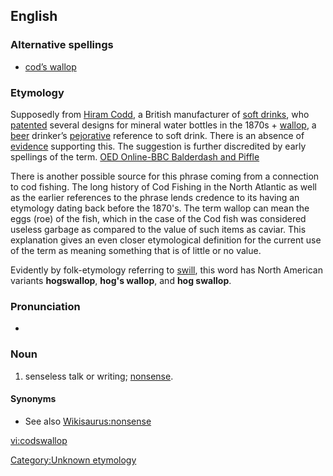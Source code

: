 ==English==

===Alternative spellings===
*[[cod's wallop|cod’s wallop]]

===Etymology===
Supposedly from [[w:Hiram Codd|Hiram Codd]], a British manufacturer of [[soft drink]]s, who [[patent]]ed several designs for mineral water bottles in the 1870s + [[wallop]], a [[beer]] drinker’s [[pejorative]] reference to soft drink.
There is an absence of [[evidence]] supporting this. The suggestion is further discredited by early spellings of the term. [http://oed.com/bbcwords/codswallop-new.html OED Online-BBC Balderdash and Piffle]

There is another possible source for this phrase coming from a connection to cod fishing.  The long history of Cod Fishing in the North Atlantic as well as the earlier references to the phrase lends credence to its having an etymology dating back before the 1870's.  The term wallop can mean the eggs (roe) of the fish, which in the case of the Cod fish was considered useless garbage as compared to the value of such items as caviar.   This explanation gives an even closer etymological definition for the current use of the term as meaning something that is of little or no value.

Evidently by folk-etymology referring to [[swill]], this word has North American variants '''hogswallop''', '''hog's wallop''', and '''hog swallop'''.

===Pronunciation===
* {{a|UK}} {{IPA|/ˌkɒdzˈwɒl.əp/}}

===Noun===
{{en-noun|-}}

# {{context|British|Australia|slang}} senseless talk or writing; [[nonsense]].

====Synonyms====
* See also [[Wikisaurus:nonsense]]

[[Category:Unknown etymology]]

[[vi:codswallop]]